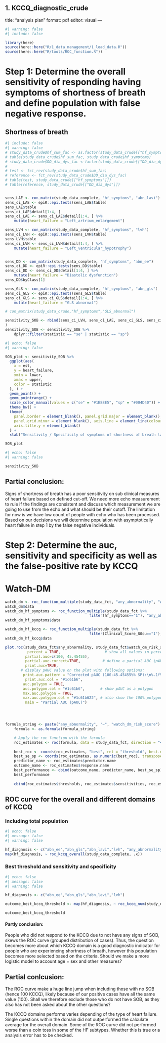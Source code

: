 1. KCCQ_diagnostic_crude
---
title: "analysis plan"
format: pdf
editor: visual
---

```{r}
#| warning: false
#| include: false

library(here)
source(here::here("R/1_data_management/1_load_data.R"))
source(here::here("R/tools/ROC_function.R"))
```


# Step 1: Determine the overall sensitivity of responding having symptoms of shortness of breath and define population with false negative response.

## Shortness of breath

```{r}
#| include: false
#| warning: false
# study_data_crude$hf_sum_fac <- as.factor(study_data_crude[["hf_symptoms"]])
# table(study_data_crude$hf_sum_fac, study_data_crude$hf_symptoms)
# study_data_crude$DD_dia_dys_fac <-factor(study_data_crude[["DD_dia_dys"]], labels = c(0,1))
#
# test <- fct_rev(study_data_crude$hf_sum_fac)
# reference <- fct_rev(study_data_crude$DD_dia_dys_fac)
# table(test, study_data_crude[["hf_symptoms"]])
# table(reference, study_data_crude[["DD_dia_dys"]])


sens_LAE <- con_matrix(study_data_complete, "hf_symptoms", "abn_lavi")
sens_ci_LAE <- epiR::epi.tests(sens_LAE$table)
sens_LAE$table
sens_ci_LAE$detail[1:4, ]
sens_ci_LAE <- sens_ci_LAE$detail[1:4, ] %>%
    mutate(heart_failure = "Left_artrium_enlargement")

sens_LVH <- con_matrix(study_data_complete, "hf_symptoms", "lvh")
sens_ci_LVH <- epiR::epi.tests(sens_LVH$table)
sens_LVH$table
sens_ci_LVH <- sens_ci_LVH$detail[1:4, ] %>%
    mutate(heart_failure = "Left_ventricular_hypotrophy")


sens_DD <- con_matrix(study_data_complete, "hf_symptoms", "abn_ee")
sens_ci_DD <- epiR::epi.tests(sens_DD$table)
sens_ci_DD <- sens_ci_DD$detail[1:4, ] %>%
    mutate(heart_failure = "Diastolic dysfunction")
sens_DD$byClass[1]

sens_GLS <- con_matrix(study_data_complete, "hf_symptoms", "abn_gls")
sens_ci_GLS <- epiR::epi.tests(sens_GLS$table)
sens_ci_GLS <- sens_ci_GLS$detail[1:4, ] %>%
    mutate(heart_failure = "GLS abnormal")

# con_matrix(study_data_crude,"hf_symptoms","GLS_abnormal")

sensitivity_SOB <- rbind(sens_ci_LVH, sens_ci_LAE, sens_ci_GLS, sens_ci_DD
)
sensitivity_SOB <- sensitivity_SOB %>%
    dplyr::filter(statistic == "se" | statistic == "sp")
```

```{r}
#| echo: false
#| warning: false

SOB_plot <- sensitivity_SOB %>%
  ggplot(aes(
    x = est,
    y = heart_failure,
    xmin = lower,
    xmax = upper,
    color = statistic
  ), ) +
  geom_point() +
  geom_pointrange() +
  scale_color_manual(values = c("se" = "#1E88E5", "sp" = "#004D40")) +
  theme_bw() +
  theme(
    panel.border = element_blank(), panel.grid.major = element_blank(),
    panel.grid.minor = element_blank(), axis.line = element_line(colour = "black"),
    axis.title.y = element_blank()
  ) +
  xlab("Sensitivity / Specificity of symptoms of shortness of breath last 14 days")

SOB_plot
```

```{r}
#| echo: false
#| warning: false

sensitivity_SOB
```

## Partial conclusion:

Signs of shortness of breath has a poor sensitivity on sub clinical measures of heart failure based on defined cut-off. We need more echo measurement to rule if the findings are consistent and discuss which measurement we are going to use from the echo and what should be their cutoff. The limitation for now is we have low count of people with echo who has been processed. Based on our decisions we will determine population with asymptotically heart failure in step 1 by the false negative individuals.

# Step 2: Determine the auc, sensitivity and specificity as well as the false-positive rate by KCCQ

# Watch-DM
```{r}
watch_dm <- roc_function_multiple(study_data_fct, "any_abnormality", "watch_dm_risk_score", direction = "<")
watch_dm$data
watch_dm_hf_symptoms <- roc_function_multiple(study_data_fct %>% 
                                      filter(hf_symptoms=="1"), "any_abnormality", "watch_dm_risk_score", direction = "<")
watch_dm_hf_symptoms$data

watch_dm_hf_kccq <- roc_function_multiple(study_data_fct %>% 
                                      filter(Clinical_Score_80cu=="1"), "any_abnormality", "watch_dm_risk_score", direction = "<")
watch_dm_hf_kccq$data

plot.roc(study_data_fct$any_abnormality, study_data_fct$watch_dm_risk_score,
          percent = TRUE,                    # show all values in percent
         partial.auc=c(100, 45.45455),
         partial.auc.correct=TRUE,          # define a partial AUC (pAUC)
         print.auc=TRUE,                    
       # display pAUC value on the plot with following options:
        print.auc.pattern = "Corrected pAUC (100-45.45455%% SP):\n%.1f%%",
         print.auc.col = "#1c61b6",
        auc.polygon = TRUE,
        auc.polygon.col = "#1c61b6",       # show pAUC as a polygon
        max.auc.polygon = TRUE,
        max.auc.polygon.col = "#1c61b622", # also show the 100% polygon
         main = "Partial AUC (pAUC)")




formula_string <- paste("any_abnormality", "~", "watch_dm_risk_score")
    formula <- as.formula(formula_string)

    # Apply the roc function with the formula
    roc_estimates <- roc(formula, data = study_data_fct, direction = "<")
    
    best_roc <- coords(roc_estimates, "best", ret = "threshold", best.method = "closest.topleft", transpose = FALSE)
    best_se_sp <- coords(roc_estimates, as.numeric(best_roc), transpose = FALSE)
    predictor_name <- roc_estimates$predictor.name
    outcome_name <- roc_estimates$response.name
    best_performance <- cbind(outcome_name, predictor_name, best_se_sp)
    best_performance
    
    cbind(roc_estimates$thresholds, roc_estimates$sensitivities, roc_estimates$specificities)

```

## ROC curve for the overall and different domains of KCCQ

### Including total population

```{r}
#| echo: false
#| message: false
#| warning: false

hf_diagnosis <- c("abn_ee","abn_gls","abn_lavi","lvh", "any_abnormality")
map(hf_diagnosis, ~ roc_kccq_overall(study_data_complete, .x))
```

### Best threshold and sensitivity and specificity


```{r}
#| echo: false
#| message: false
#| warning: false

hf_diagnosis <- c("abn_ee","abn_gls","abn_lavi","lvh")

outcome_best_kccq_threshold <- map(hf_diagnosis, ~ roc_kccq_num(study_data_complete, .x))

outcome_best_kccq_threshold
```

#### Partly conclusion:

People who did not respond to the KCCQ due to not have any signs of SOB, skews the ROC curve (grouped distribution of cases). Thus, the question becomes more about which KCCQ domain is a good diagnostic indicator for people who are experiencing shortness of breath, however this population becomes more selected based on the criteria. Should we make a more logistic model to account age = sex and other measures?

## Partial conlcusion:

The ROC curve make a huge line jump when including those with no SOB (hence 100 KCCQ), likely because of our positive cases have all the same value (100). Shall we therefore exclude those who do not have SOB, as they also has not been asked about the other questions?

The KCCQ domains performs varies depending of the type of heart failure. Single questions within the domain did not outperformed the calculate average for the overall domain. Some of the ROC curve did not performed worse than a coin toss in some of the HF subtypes. Whether this is true or a analysis error has to be checked.
